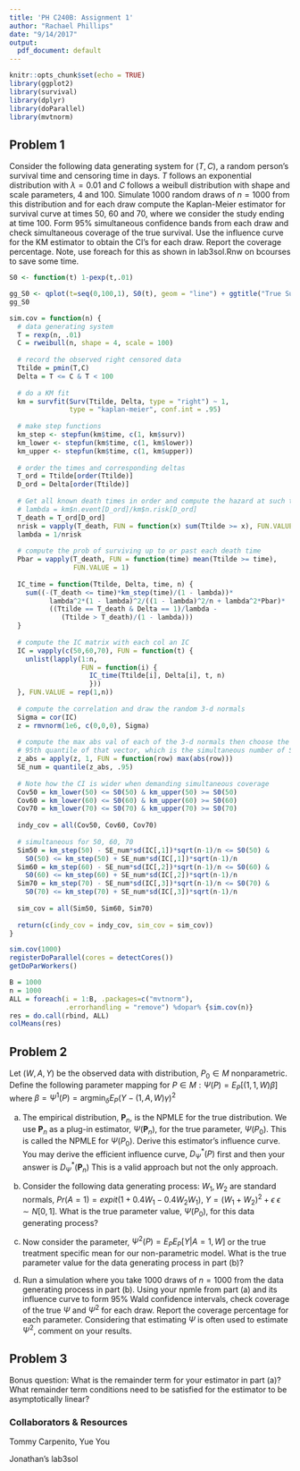 ```yaml
---
title: 'PH C240B: Assignment 1'
author: "Rachael Phillips"
date: "9/14/2017"
output: 
  pdf_document: default
---
```


```r
knitr::opts_chunk$set(echo = TRUE)
library(ggplot2)
library(survival)
library(dplyr)
library(doParallel)
library(mvtnorm)
```

## Problem 1

Consider the following data generating system for $(T,C)$, a random person’s survival time and censoring time in days. $T$ follows an exponential distribution with $\lambda = 0.01$ and $C$ follows a weibull distribution with shape and scale parameters, 4 and 100. Simulate 1000 random draws of $n = 1000$ from this distribution and for each draw compute the Kaplan-Meier estimator for survival curve at times 50, 60 and 70, where we consider the study ending at time 100. Form 95\% simultaneous confidence bands from each draw and check simultaneous coverage of the true survival. Use the influence curve for the KM estimator to obtain the CI’s for each draw. Report the coverage percentage. Note, use foreach for this as shown in lab3sol.Rnw on bcourses to save some time.

```r
S0 <- function(t) 1-pexp(t,.01)

gg_S0 <- qplot(t=seq(0,100,1), S0(t), geom = "line") + ggtitle("True Survival Curve")
gg_S0

sim.cov = function(n) {
  # data generating system
  T = rexp(n, .01)
  C = rweibull(n, shape = 4, scale = 100)
  
  # record the observed right censored data
  Ttilde = pmin(T,C)
  Delta = T <= C & T < 100
  
  # do a KM fit
  km = survfit(Surv(Ttilde, Delta, type = "right") ~ 1, 
               type = "kaplan-meier", conf.int = .95)
  
  # make step functions
  km_step <- stepfun(km$time, c(1, km$surv))
  km_lower <- stepfun(km$time, c(1, km$lower))
  km_upper <- stepfun(km$time, c(1, km$upper))
  
  # order the times and corresponding deltas
  T_ord = Ttilde[order(Ttilde)]
  D_ord = Delta[order(Ttilde)]
  
  # Get all known death times in order and compute the hazard at such times
  # lambda = km$n.event[D_ord]/km$n.risk[D_ord]
  T_death = T_ord[D_ord]
  nrisk = vapply(T_death, FUN = function(x) sum(Ttilde >= x), FUN.VALUE = 1)
  lambda = 1/nrisk
  
  # compute the prob of surviving up to or past each death time
  Pbar = vapply(T_death, FUN = function(time) mean(Ttilde >= time), 
                FUN.VALUE = 1)
  
  IC_time = function(Ttilde, Delta, time, n) {
    sum((-(T_death <= time)*km_step(time)/(1 - lambda))*
          lambda^2*(1 - lambda)^2/((1 - lambda)^2/n + lambda^2*Pbar)*
          ((Ttilde == T_death & Delta == 1)/lambda - 
             (Ttilde > T_death)/(1 - lambda)))
  }
  
  # compute the IC matrix with each col an IC        
  IC = vapply(c(50,60,70), FUN = function(t) {
    unlist(lapply(1:n, 
                  FUN = function(i) {
                    IC_time(Ttilde[i], Delta[i], t, n)
                    }))
  }, FUN.VALUE = rep(1,n))
  
  # compute the correlation and draw the random 3-d normals
  Sigma = cor(IC)
  z = rmvnorm(1e6, c(0,0,0), Sigma)
  
  # compute the max abs val of each of the 3-d normals then choose the 
  # 95th quantile of that vector, which is the simultaneous number of SE's
  z_abs = apply(z, 1, FUN = function(row) max(abs(row)))
  SE_num = quantile(z_abs, .95)
  
  # Note how the CI is wider when demanding simultaneous coverage
  Cov50 = km_lower(50) <= S0(50) & km_upper(50) >= S0(50)
  Cov60 = km_lower(60) <= S0(60) & km_upper(60) >= S0(60)
  Cov70 = km_lower(70) <= S0(70) & km_upper(70) >= S0(70)
  
  indy_cov = all(Cov50, Cov60, Cov70)
  
  # simultaneous for 50, 60, 70
  Sim50 = km_step(50) - SE_num*sd(IC[,1])*sqrt(n-1)/n <= S0(50) & 
    S0(50) <= km_step(50) + SE_num*sd(IC[,1])*sqrt(n-1)/n
  Sim60 = km_step(60) - SE_num*sd(IC[,2])*sqrt(n-1)/n <= S0(60) & 
    S0(60) <= km_step(60) + SE_num*sd(IC[,2])*sqrt(n-1)/n
  Sim70 = km_step(70) - SE_num*sd(IC[,3])*sqrt(n-1)/n <= S0(70) & 
    S0(70) <= km_step(70) + SE_num*sd(IC[,3])*sqrt(n-1)/n
  
  sim_cov = all(Sim50, Sim60, Sim70)
  
  return(c(indy_cov = indy_cov, sim_cov = sim_cov))
}

sim.cov(1000)
registerDoParallel(cores = detectCores())
getDoParWorkers()

B = 1000
n = 1000
ALL = foreach(i = 1:B, .packages=c("mvtnorm"), 
              .errorhandling = "remove") %dopar% {sim.cov(n)}
res = do.call(rbind, ALL)
colMeans(res)
```

## Problem 2

Let $(W,A,Y)$ be the observed data with distribution, $P_0 \in M$ nonparametric. Define the following parameter mapping for $P\in M: \Psi(P) = E_P[(1,1,W)\beta]$ where $\beta=\Psi^1(P)=\text{argmin}_{\delta}E_P (Y -(1,A,W)\gamma)^2$

(a) The empirical distribution, $\textbf{P}_n$, is the NPMLE for the true distribution. We use $\textbf{P}_n$ as a plug-in estimator, $\Psi(\textbf{P}_n)$, for the true parameter, $\Psi(P_0)$. This is called the NPMLE for $\Psi(P_0)$. Derive this estimator’s influence curve. You may derive the efficient influence curve, $D^*_{\Psi}(P)$ first and then your answer is $D^*_{\Psi}(\textbf{P}_n)$  This is a valid approach but not the only approach.

(b) Consider the following data generating process: $W_1, W_2$ are standard normals, $Pr(A = 1) = expit(1 + 0.4W_1 - 0.4W_2W_1)$, $Y = (W_1 + W_2)^2 + \epsilon$ $\epsilon \sim N[0,1]$. What is the true parameter value, $\Psi(P_0)$, for this data generating process?

(c) Now consider the parameter, $\Psi^2(P) = E_P E_P [Y | A = 1, W ]$ or the true treatment specific mean for our non-parametric model. What is the true parameter value for the data generating process in part (b)?

(d) Run a simulation where you take 1000 draws of $n = 1000$ from the data generating process in part (b). Using your npmle from part (a) and its influence curve to form 95\% Wald confidence intervals, check coverage of the true $\Psi$ and $\Psi^2$ for each draw. Report the coverage percentage for each parameter. Considering that estimating $\Psi$ is often used to estimate $\Psi^2$, comment on your results.

## Problem 3

Bonus question: What is the remainder term for your estimator in part (a)? What remainder term conditions need to be satisfied for the estimator to be asymptotically linear?

### Collaborators & Resources

Tommy Carpenito, Yue You

Jonathan's lab3sol